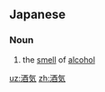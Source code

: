 ==Japanese==
{{ja-kanjitab|しゅ|き|yomi=o}}

===Noun===
{{ja-noun|しゅき|kyu=酒氣}}

# the [[smell]] of [[alcohol]]

[[uz:酒気]]
[[zh:酒気]]